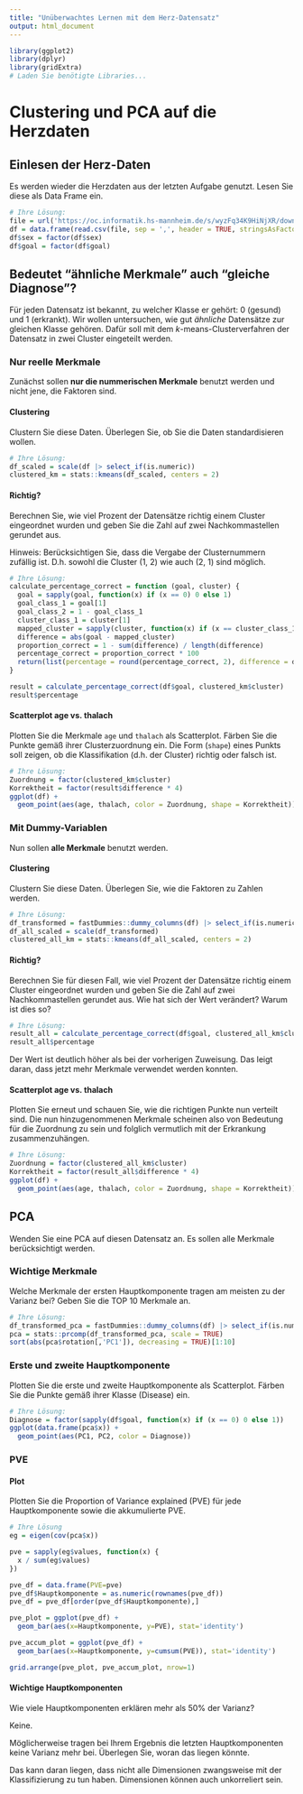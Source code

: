 ```yaml
---
title: "Unüberwachtes Lernen mit dem Herz-Datensatz"
output: html_document
---
```


```r
library(ggplot2)
library(dplyr)
library(gridExtra)
# Laden Sie benötigte Libraries...
```

# Clustering und PCA auf die Herzdaten

## Einlesen der Herz-Daten

Es werden wieder die Herzdaten aus der letzten Aufgabe genutzt. Lesen Sie diese als Data Frame ein.

```r
# Ihre Lösung:
file = url('https://oc.informatik.hs-mannheim.de/s/wyzFq34K9HiNjXR/download')
df = data.frame(read.csv(file, sep = ',', header = TRUE, stringsAsFactors = TRUE))
df$sex = factor(df$sex)
df$goal = factor(df$goal)
```

## Bedeutet "ähnliche Merkmale" auch "gleiche Diagnose"?

Für jeden Datensatz ist bekannt, zu welcher Klasse er gehört: 0 (gesund) und 1 (erkrankt). Wir wollen untersuchen, wie gut *ähnliche* Datensätze zur gleichen Klasse gehören. Dafür soll mit dem $k$-means-Clusterverfahren der Datensatz in zwei Cluster eingeteilt werden.

### Nur reelle Merkmale

Zunächst sollen **nur die nummerischen Merkmale** benutzt werden und nicht jene, die Faktoren sind.

#### Clustering

Clustern Sie diese Daten. Überlegen Sie, ob Sie die Daten standardisieren wollen.

```r
# Ihre Lösung:
df_scaled = scale(df |> select_if(is.numeric))
clustered_km = stats::kmeans(df_scaled, centers = 2)
```

#### Richtig?

Berechnen Sie, wie viel Prozent der Datensätze richtig einem Cluster eingeordnet wurden und geben Sie die Zahl auf zwei Nachkommastellen gerundet aus.

Hinweis: Berücksichtigen Sie, dass die Vergabe der Clusternummern zufällig ist. D.h. sowohl die Cluster (1, 2) wie auch (2, 1) sind möglich.

```r
# Ihre Lösung:
calculate_percentage_correct = function (goal, cluster) {
  goal = sapply(goal, function(x) if (x == 0) 0 else 1)
  goal_class_1 = goal[1]
  goal_class_2 = 1 - goal_class_1
  cluster_class_1 = cluster[1]
  mapped_cluster = sapply(cluster, function(x) if (x == cluster_class_1) goal_class_1 else goal_class_2)
  difference = abs(goal - mapped_cluster)
  proportion_correct = 1 - sum(difference) / length(difference)
  percentage_correct = proportion_correct * 100
  return(list(percentage = round(percentage_correct, 2), difference = difference))
}

result = calculate_percentage_correct(df$goal, clustered_km$cluster)
result$percentage
```

#### Scatterplot age vs. thalach

Plotten Sie die Merkmale `age` und `thalach` als Scatterplot. Färben Sie die Punkte gemäß ihrer Clusterzuordnung ein. Die Form (`shape`) eines Punkts soll zeigen, ob die Klassifikation (d.h. der Cluster) richtig oder falsch ist.

```r
# Ihre Lösung:
Zuordnung = factor(clustered_km$cluster)
Korrektheit = factor(result$difference * 4)
ggplot(df) +
  geom_point(aes(age, thalach, color = Zuordnung, shape = Korrektheit))
```

### Mit Dummy-Variablen

Nun sollen **alle Merkmale** benutzt werden.

#### Clustering

Clustern Sie diese Daten. Überlegen Sie, wie die Faktoren zu Zahlen werden.

```r
# Ihre Lösung:
df_transformed = fastDummies::dummy_columns(df) |> select_if(is.numeric)
df_all_scaled = scale(df_transformed)
clustered_all_km = stats::kmeans(df_all_scaled, centers = 2)
```

#### Richtig?

Berechnen Sie für diesen Fall, wie viel Prozent der Datensätze richtig einem Cluster eingeordnet wurden und geben Sie die Zahl auf zwei Nachkommastellen gerundet aus. Wie hat sich der Wert verändert? Warum ist dies so?

```r
# Ihre Lösung:
result_all = calculate_percentage_correct(df$goal, clustered_all_km$cluster)
result_all$percentage
```

Der Wert ist deutlich höher als bei der vorherigen Zuweisung. Das leigt daran, dass jetzt mehr Merkmale verwendet werden konnten.

#### Scatterplot age vs. thalach

Plotten Sie erneut und schauen Sie, wie die richtigen Punkte nun verteilt sind. Die nun hinzugenommenen Merkmale scheinen also von Bedeutung für die Zuordnung zu sein und folglich vermutlich mit der Erkrankung zusammenzuhängen.

```r
# Ihre Lösung:
Zuordnung = factor(clustered_all_km$cluster)
Korrektheit = factor(result_all$difference * 4)
ggplot(df) +
  geom_point(aes(age, thalach, color = Zuordnung, shape = Korrektheit))
```

## PCA

Wenden Sie eine PCA auf diesen Datensatz an. Es sollen alle Merkmale berücksichtigt werden.

### Wichtige Merkmale

Welche Merkmale der ersten Hauptkomponente tragen am meisten zu der Varianz bei? Geben Sie die TOP 10 Merkmale an.

```r
# Ihre Lösung:
df_transformed_pca = fastDummies::dummy_columns(df) |> select_if(is.numeric)
pca = stats::prcomp(df_transformed_pca, scale = TRUE)
sort(abs(pca$rotation[,'PC1']), decreasing = TRUE)[1:10]
```

### Erste und zweite Hauptkomponente

Plotten Sie die erste und zweite Hauptkomponente als Scatterplot. Färben Sie die Punkte gemäß ihrer Klasse (Disease) ein.

```r
# Ihre Lösung:
Diagnose = factor(sapply(df$goal, function(x) if (x == 0) 0 else 1))
ggplot(data.frame(pca$x)) +
  geom_point(aes(PC1, PC2, color = Diagnose))
```

### PVE

#### Plot

Plotten Sie die Proportion of Variance explained (PVE) für jede Hauptkomponente sowie die akkumulierte PVE.

```r
# Ihre Lösung
eg = eigen(cov(pca$x))

pve = sapply(eg$values, function(x) {
  x / sum(eg$values)
})

pve_df = data.frame(PVE=pve)
pve_df$Hauptkomponente = as.numeric(rownames(pve_df))
pve_df = pve_df[order(pve_df$Hauptkomponente),]

pve_plot = ggplot(pve_df) +
  geom_bar(aes(x=Hauptkomponente, y=PVE), stat='identity')

pve_accum_plot = ggplot(pve_df) +
  geom_bar(aes(x=Hauptkomponente, y=cumsum(PVE)), stat='identity')

grid.arrange(pve_plot, pve_accum_plot, nrow=1)
```

#### Wichtige Hauptkomponenten

Wie viele Hauptkomponenten erklären mehr als 50% der Varianz?

Keine.

Möglicherweise tragen bei Ihrem Ergebnis die letzten Hauptkomponenten keine Varianz mehr bei. Überlegen Sie, woran das liegen könnte.

Das kann daran liegen, dass nicht alle Dimensionen zwangsweise mit der Klassifizierung zu tun haben. Dimensionen können auch unkorreliert sein.
